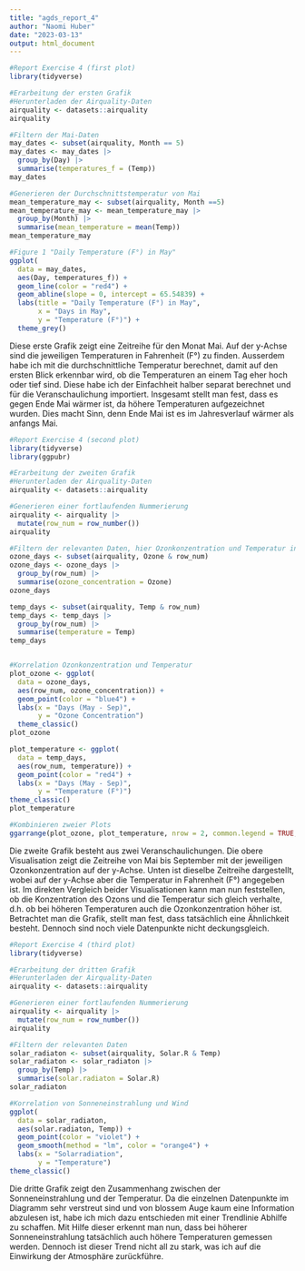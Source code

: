 ```yaml
---
title: "agds_report_4"
author: "Naomi Huber"
date: "2023-03-13"
output: html_document
---
```


```r
#Report Exercise 4 (first plot)
library(tidyverse)

#Erarbeitung der ersten Grafik
#Herunterladen der Airquality-Daten
airquality <- datasets::airquality
airquality

#Filtern der Mai-Daten
may_dates <- subset(airquality, Month == 5)
may_dates <- may_dates |>
  group_by(Day) |>
  summarise(temperatures_f = (Temp))
may_dates

#Generieren der Durchschnittstemperatur von Mai
mean_temperature_may <- subset(airquality, Month ==5)
mean_temperature_may <- mean_temperature_may |>
  group_by(Month) |>
  summarise(mean_temperature = mean(Temp))
mean_temperature_may

#Figure 1 "Daily Temperature (F°) in May"
ggplot(
  data = may_dates,
  aes(Day, temperatures_f)) +
  geom_line(color = "red4") +
  geom_abline(slope = 0, intercept = 65.54839) +
  labs(title = "Daily Temperature (F°) in May",
       x = "Days in May",
       y = "Temperature (F°)") + 
  theme_grey()

```
Diese erste Grafik zeigt eine Zeitreihe für den Monat Mai. Auf der y-Achse sind die jeweiligen Temperaturen in Fahrenheit (F°) zu finden. Ausserdem habe ich mit die durchschnittliche Temperatur berechnet, damit auf den ersten Blick erkennbar wird, ob die Temperaturen an einem Tag eher hoch oder tief sind. Diese habe ich der Einfachheit halber separat berechnet und für die Veranschaulichung importiert. Insgesamt stellt man fest, dass es gegen Ende Mai wärmer ist, da höhere Temperaturen aufgezeichnet wurden. Dies macht Sinn, denn Ende Mai ist es im Jahresverlauf wärmer als anfangs Mai. 

```r
#Report Exercise 4 (second plot)
library(tidyverse)
library(ggpubr)

#Erarbeitung der zweiten Grafik
#Herunterladen der Airquality-Daten
airquality <- datasets::airquality

#Generieren einer fortlaufenden Nummerierung
airquality <- airquality |>
  mutate(row_num = row_number())
airquality

#Filtern der relevanten Daten, hier Ozonkonzentration und Temperatur in Fahrenheit
ozone_days <- subset(airquality, Ozone & row_num)
ozone_days <- ozone_days |>
  group_by(row_num) |>
  summarise(ozone_concentration = Ozone)
ozone_days

temp_days <- subset(airquality, Temp & row_num)
temp_days <- temp_days |>
  group_by(row_num) |>
  summarise(temperature = Temp)
temp_days


#Korrelation Ozonkonzentration und Temperatur
plot_ozone <- ggplot(
  data = ozone_days,
  aes(row_num, ozone_concentration)) +
  geom_point(color = "blue4") +
  labs(x = "Days (May - Sep)",
       y = "Ozone Concentration")
  theme_classic()
plot_ozone

plot_temperature <- ggplot(
  data = temp_days,
  aes(row_num, temperature)) +
  geom_point(color = "red4") +
  labs(x = "Days (May - Sep)",
       y = "Temperature (F°)")
theme_classic()
plot_temperature

#Kombinieren zweier Plots
ggarrange(plot_ozone, plot_temperature, nrow = 2, common.legend = TRUE, legend = "bottom")
```
Die zweite Grafik besteht aus zwei Veranschaulichungen. Die obere Visualisation zeigt die Zeitreihe von Mai bis September mit der jeweiligen Ozonkonzentration auf der y-Achse. Unten ist dieselbe Zeitreihe dargestellt, wobei auf der y-Achse aber die Temperatur in Fahrenheit (F°) angegeben ist. Im direkten Vergleich beider Visualisationen kann man nun feststellen, ob die Konzentration des Ozons und die Temperatur sich gleich verhalte, d.h. ob bei höheren Temperaturen auch die Ozonkonzentration höher ist. Betrachtet man die Grafik, stellt man fest, dass tatsächlich eine Ähnlichkeit besteht. Dennoch sind noch viele Datenpunkte nicht deckungsgleich.


```r
#Report Exercise 4 (third plot)
library(tidyverse)

#Erarbeitung der dritten Grafik
#Herunterladen der Airquality-Daten
airquality <- datasets::airquality

#Generieren einer fortlaufenden Nummerierung
airquality <- airquality |>
  mutate(row_num = row_number())
airquality

#Filtern der relevanten Daten
solar_radiaton <- subset(airquality, Solar.R & Temp)
solar_radiaton <- solar_radiaton |>
  group_by(Temp) |>
  summarise(solar.radiaton = Solar.R)
solar_radiaton

#Korrelation von Sonneneinstrahlung und Wind
ggplot(
  data = solar_radiaton,
  aes(solar.radiaton, Temp)) +
  geom_point(color = "violet") +
  geom_smooth(method = "lm", color = "orange4") +
  labs(x = "Solarradiation",
       y = "Temperature")
theme_classic()
```
Die dritte Grafik zeigt den Zusammenhang zwischen der Sonneneinstrahlung und der Temperatur. Da die einzelnen Datenpunkte im Diagramm sehr verstreut sind und von blossem Auge kaum eine Information abzulesen ist, habe ich mich dazu entschieden mit einer Trendlinie Abhilfe zu schaffen. Mit Hilfe dieser erkennt man nun, dass bei höherer Sonneneinstrahlung tatsächlich auch höhere Temperaturen gemessen werden. Dennoch ist dieser Trend nicht all zu stark, was ich auf die Einwirkung der Atmosphäre zurückführe.
